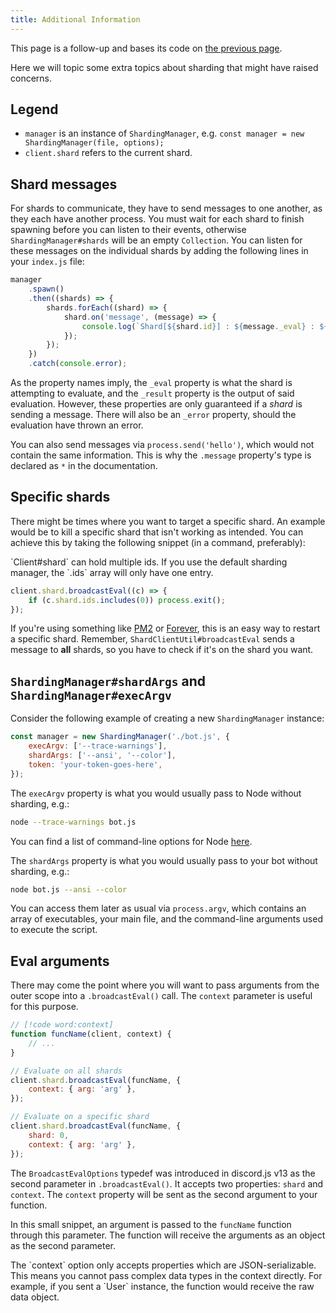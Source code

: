 ```yaml
---
title: Additional Information
---
```


<Callout>This page is a follow-up and bases its code on [the previous page](./).</Callout>

Here we will topic some extra topics about sharding that might have raised concerns.

## Legend

- `manager` is an instance of `ShardingManager`, e.g. `const manager = new ShardingManager(file, options);`
- `client.shard` refers to the current shard.

## Shard messages

For shards to communicate, they have to send messages to one another, as they each have another process. You must wait for each shard to finish spawning before you can listen to their events, otherwise `ShardingManager#shards` will be an empty `Collection`. You can listen for these messages on the individual shards by adding the following lines in your `index.js` file:

```js title="index.js"
manager
	.spawn()
	.then((shards) => {
		shards.forEach((shard) => {
			shard.on('message', (message) => {
				console.log(`Shard[${shard.id}] : ${message._eval} : ${message._result}`);
			});
		});
	})
	.catch(console.error);
```

As the property names imply, the `_eval` property is what the shard is attempting to evaluate, and the `_result` property is the output of said evaluation. However, these properties are only guaranteed if a _shard_ is sending a message. There will also be an `_error` property, should the evaluation have thrown an error.

You can also send messages via `process.send('hello')`, which would not contain the same information. This is why the `.message` property's type is declared as `*` in the <DocsLink path="Shard:Class#message" /> documentation.

## Specific shards

There might be times where you want to target a specific shard. An example would be to kill a specific shard that isn't working as intended. You can achieve this by taking the following snippet (in a command, preferably):

<Callout>
	<DocsLink path="ShardClientUtil:Class#ids">`Client#shard`</DocsLink> can hold multiple ids. If you use the default
	sharding manager, the `.ids` array will only have one entry.
</Callout>

```js
client.shard.broadcastEval((c) => {
	if (c.shard.ids.includes(0)) process.exit();
});
```

If you're using something like [PM2](http://pm2.keymetrics.io/) or [Forever](https://github.com/foreverjs/forever), this is an easy way to restart a specific shard. Remember, `ShardClientUtil#broadcastEval` sends a message to **all** shards, so you have to check if it's on the shard you want.

## `ShardingManager#shardArgs` and `ShardingManager#execArgv`

Consider the following example of creating a new `ShardingManager` instance:

```js
const manager = new ShardingManager('./bot.js', {
	execArgv: ['--trace-warnings'],
	shardArgs: ['--ansi', '--color'],
	token: 'your-token-goes-here',
});
```

The `execArgv` property is what you would usually pass to Node without sharding, e.g.:

```sh
node --trace-warnings bot.js
```

You can find a list of command-line options for Node [here](https://nodejs.org/api/cli.html).

The `shardArgs` property is what you would usually pass to your bot without sharding, e.g.:

```sh
node bot.js --ansi --color
```

You can access them later as usual via `process.argv`, which contains an array of executables, your main file, and the command-line arguments used to execute the script.

## Eval arguments

There may come the point where you will want to pass arguments from the outer scope into a `.broadcastEval()` call. The `context` parameter is useful for this purpose.

```js
// [!code word:context]
function funcName(client, context) {
	// ...
}

// Evaluate on all shards
client.shard.broadcastEval(funcName, {
	context: { arg: 'arg' },
});

// Evaluate on a specific shard
client.shard.broadcastEval(funcName, {
	shard: 0,
	context: { arg: 'arg' },
});
```

The `BroadcastEvalOptions` typedef was introduced in discord.js v13 as the second parameter in `.broadcastEval()`. It accepts two properties: `shard` and `context`. The `context` property will be sent as the second argument to your function.

In this small snippet, an argument is passed to the `funcName` function through this parameter.
The function will receive the arguments as an object as the second parameter.

<Callout>
	The `context` option only accepts properties which are JSON-serializable. This means you cannot pass complex data
	types in the context directly. For example, if you sent a `User` instance, the function would receive the raw data
	object.
</Callout>
